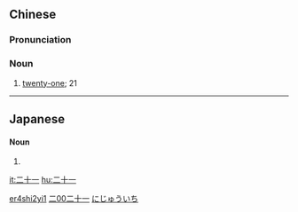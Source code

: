 ==Chinese==
{{zh-forms|type=21}}
{{cardinalbox|zh|20|21|22|二十}}

===Pronunciation===
{{zh-pron
|m=èrshí一
|c=ji6 sap6 jat1
|h=pfs=ngi-sṳ̍p-yit
|mn=zz,kh:jī-cha̍p-it/xm,qz,tp:lī-cha̍p-it
|mn-t=ri6 zab8 ig4/ri6 zab8 êg4
|mn-t_note=ri6 zab8 êg4 - Jieyang
|cat=n
}}

===Noun===
{{zh-noun}}

# [[twenty-one]]; 21
#: {{zh-x|二十一 世紀|'''21st''' century}}

----

==Japanese==
{{ja-kanjitab|に|じゅう|いち|yomi=o}}

====Noun====
{{ja-noun|にじゅういち}}

# {{l|en|twenty-one}}

[[Category:Mandarin numeral symbols|er4shi2yi1]]
[[Category:Mandarin numeral symbols|二00二十一]]
[[Category:ja:Numbers|にじゅういち]]

[[it:二十一]]
[[hu:二十一]]